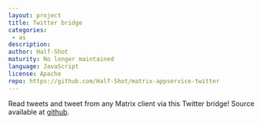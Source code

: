 ```yaml
---
layout: project
title: Twitter bridge
categories: 
 - as
description: 
author: Half-Shot
maturity: No longer maintained
language: JavaScript
license: Apache
repo: https://github.com/Half-Shot/matrix-appservice-twitter
---
```


Read tweets and tweet from any Matrix client via this Twitter bridge! Source available at [github](https://github.com/Half-Shot/matrix-appservice-twitter).



